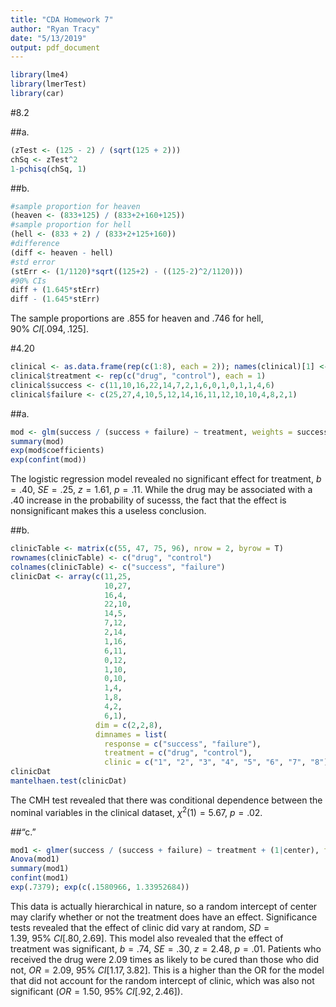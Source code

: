 ```yaml
---
title: "CDA Homework 7"
author: "Ryan Tracy"
date: "5/13/2019"
output: pdf_document
---
```


```r
library(lme4)
library(lmerTest)
library(car)
```


#8.2

##a.
```r
(zTest <- (125 - 2) / (sqrt(125 + 2)))
chSq <- zTest^2
1-pchisq(chSq, 1)
```

##b.
```r
#sample proportion for heaven
(heaven <- (833+125) / (833+2+160+125))
#sample proportion for hell
(hell <- (833 + 2) / (833+2+125+160))
#difference
(diff <- heaven - hell)
#std error
(stErr <- (1/1120)*sqrt((125+2) - ((125-2)^2/1120)))
#90% CIs
diff + (1.645*stErr)
diff - (1.645*stErr)
```
The sample proportions are .855 for heaven and .746 for hell, $90\% \ CI [.094, .125]$.


#4.20
```r
clinical <- as.data.frame(rep(c(1:8), each = 2)); names(clinical)[1] <- "center"
clinical$treatment <- rep(c("drug", "control"), each = 1)
clinical$success <- c(11,10,16,22,14,7,2,1,6,0,1,0,1,1,4,6)
clinical$failure <- c(25,27,4,10,5,12,14,16,11,12,10,10,4,8,2,1)
```

##a.
```r
mod <- glm(success / (success + failure) ~ treatment, weights = success + failure, family = binomial, data = clinical)
summary(mod)
exp(mod$coefficients)
exp(confint(mod))
```
The logistic regression model revealed no significant effect for treatment, $b = .40,\ SE = .25,\ z = 1.61,\ p = .11$. While the drug may be associated with a .40 increase in the probability of sucesss, the fact that the effect is nonsignificant makes this a useless conclusion.

##b.
```r
clinicTable <- matrix(c(55, 47, 75, 96), nrow = 2, byrow = T)
rownames(clinicTable) <- c("drug", "control")
colnames(clinicTable) <- c("success", "failure")
clinicDat <- array(c(11,25,
                     10,27,
                     16,4,
                     22,10,
                     14,5,
                     7,12,
                     2,14,
                     1,16,
                     6,11,
                     0,12,
                     1,10,
                     0,10,
                     1,4,
                     1,8,
                     4,2,
                     6,1),
                   dim = c(2,2,8),
                   dimnames = list(
                     response = c("success", "failure"),
                     treatment = c("drug", "control"),
                     clinic = c("1", "2", "3", "4", "5", "6", "7", "8")))
clinicDat
mantelhaen.test(clinicDat)
```
The CMH test revealed that there was conditional dependence between the nominal variables in the clinical dataset, $\chi^2(1) = 5.67,\ p = .02$.

##"c."
```r
mod1 <- glmer(success / (success + failure) ~ treatment + (1|center), family = binomial, weights = success + failure, data = clinical)
Anova(mod1)
summary(mod1)
confint(mod1)
exp(.7379); exp(c(.1580966, 1.33952684))
```
This data is actually hierarchical in nature, so a random intercept of center may clarify whether or not the treatment does have an effect. Significance tests revealed that the effect of clinic did vary at random, $SD = 1.39,\ 95\%\ CI[.80, 2.69]$. This model also revealed that the effect of treatment was significant, $b = .74,\ SE = .30,\ z = 2.48,\ p = .01$. Patients who received the drug were 2.09 times as likely to be cured than those who did not, $OR = 2.09,\ 95\%\ CI[1.17, 3.82]$. This is a higher than the OR for the model that did not account for the random intercept of clinic, which was also not significant ($OR = 1.50,\ 95\%\ CI[.92, 2.46]$).


